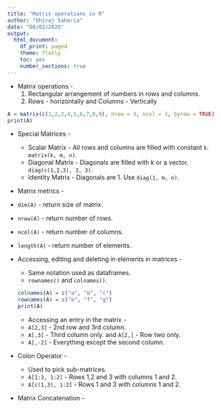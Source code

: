 ```yaml
---
title: "Matrix operations in R"
author: "Dhiraj Saharia"
date: "08/02/2020"
output:
  html_document:
    df_print: paged
    theme: flatly
    toc: yes
    number_sections: true
---
```

* Matrix operations -
  1. Rectangular arrangement of numbers in rows and columns.
  2. Rows - horizontally and Columns - Vertically
  
```r
A = matrix(c(1,2,3,4,5,6,7,8,9), nrow = 3, ncol = 3, byrow = TRUE)
print(A)
```
* Special Matrices -
  * Scalar Matrix - All rows and columns are filled with constant `k`. `matrix(k, m, n)`.
  * Diagonal Matrix - Diagonals are filled with k or a vector. `diag(c(1,2,3), 3, 3)`.
  * Identity Matrix - Diagonals are 1. Use `diag(1, m, n)`.
  
* Matrix metrics -
 * `dim(A)` - return size of matrix.
 * `nrow(A)` - return number of rows.
 * `ncol(A)` - return number of columns.
 * `length(A)` - return number of elements.
 
* Accessing, editing and deleting in elements in matrices -
  * Same notation used as dataframes.
  * `rownames()` and `colnames()`.
```r
colnames(A) = c("a", "b", "c")
rownames(A) = c("e", "f", "g")
print(A)
```
  * Accessing an entry in the matrix -
  * `A[2,3]` - 2nd row and 3rd column.
  * `A[,3]` - Third column only. and `A[2,]` - Row two only.
  * `A[,-2]` - Everything except the second column.

* Colon Operator -
  * Used to pick sub-matrices.
  * `A[1:3, 1:2]` - Rows 1,2 and 3 with columns 1 and 2.
  * `A[c(1,3), 1:2]` -  Rows 1 and 3 with columns 1 and 2.
  
* Matrix Concatenation -


  
